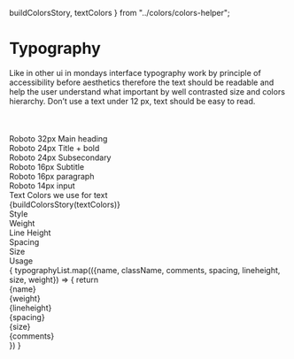   buildColorsStory,
  textColors
} from "../colors/colors-helper";



<Meta title="Foundations|Typography" />

<Preview>
  <Story name="Typography">
      <StoryWrapper>
        <h1 className="main-title">Typography</h1>
        <div className="paragraph">Like in other ui in mondays interface typography work by principle of accessibility before aesthetics therefore the text should be readable and help the user understand what important by well contrasted  size and colors hierarchy. Don’t use a text under 12 px, text should be easy to read.</div>
        <br />
        <br />
        <br />
        <div className="example-padding main-title" >Roboto 32px Main heading</div>
        <div className="example-padding title">Roboto 24px Title  + bold</div>
        <div className="example-padding sub-secondary">Roboto 24px Subsecondary</div>
        <div className="example-padding subtitle">Roboto 16px Subtitle</div>
        <div className="example-padding paragraph">Roboto 16px paragraph</div>
        <div className="example-padding input">Roboto 14px input</div>
        <Divider />
        <div className="subtitle">Text Colors we use for text</div>
        {buildColorsStory(textColors)}
        <Divider />
        <div className="typo-row typo-row-header">
            <div className={`style`}>Style</div>
            <div className={`weight`}>Weight</div>
            <div className={`line-height`}>Line Height</div>
            <div className={`spacing`}>Spacing</div>
            <div className={`size`}>Size</div>
            <div className={`comments`}>Usage</div>
        </div>
        {
        typographyList.map(({name, className, comments, spacing, lineheight, size, weight}) => {
        return <div className="typo-row">
            <div className={`style ${className}`}>{name}</div>
            <div className={`weight`}>{weight}</div>
            <div className={`line-height`}>{lineheight}</div>
            <div className={`spacing`}>{spacing}</div>
            <div className={`size`}>{size}</div>
            <div className={`comments`}>{comments}</div>
        </div>
        })
        }
    </StoryWrapper>
  </Story>
</Preview>
